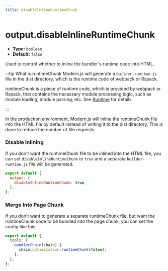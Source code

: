 ```yaml
---
title: disableInlineRuntimeChunk
---
```


# output.disableInlineRuntimeChunk

- **Type:** `boolean`
- **Default:** `false`

Used to control whether to inline the bundler's runtime code into HTML.

:::tip What is runtimeChunk
Modern.js will generate a `builder-runtime.js` file in the dist directory, which is the runtime code of webpack or Rspack.

runtimeChunk is a piece of runtime code, which is provided by webpack or Rspack, that contains the necessary module processing logic, such as module loading, module parsing, etc. See [Runtime](https://webpack.js.org/concepts/manifest/#runtime) for details.

:::

In the production environment, Modern.js will inline the runtimeChunk file into the HTML file by default instead of writing it to the dist directory. This is done to reduce the number of file requests.

### Disable Inlining

If you don't want the runtimeChunk file to be inlined into the HTML file, you can set `disableInlineRuntimeChunk` to `true` and a separate `builder-runtime.js` file will be generated.

```js
export default {
  output: {
    disableInlineRuntimeChunk: true,
  },
};
```

### Merge Into Page Chunk

If you don't want to generate a separate runtimeChunk file, but want the runtimeChunk code to be bundled into the page chunk, you can set the config like this:

```js
export default {
  tools: {
    bundlerChain(chain) {
      chain.optimization.runtimeChunk(false);
    },
  },
};
```
